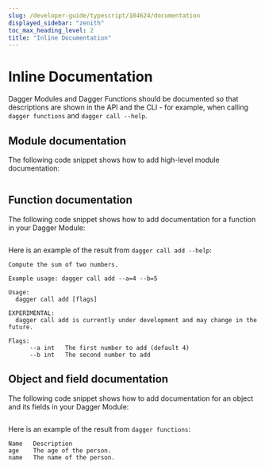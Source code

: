 ```yaml
---
slug: /developer-guide/typescript/104624/documentation
displayed_sidebar: "zenith"
toc_max_heading_level: 2
title: "Inline Documentation"
---
```



# Inline Documentation


Dagger Modules and Dagger Functions should be documented so that descriptions are shown
in the API and the CLI - for example, when calling `dagger functions` and `dagger call --help`.

## Module documentation

The following code snippet shows how to add high-level module documentation:

```typescript file=./snippets/documentation/module/index.ts
```

## Function documentation

The following code snippet shows how to add documentation for a function in your Dagger Module:

```typescript file=./snippets/documentation/function/index.ts
```

Here is an example of the result from `dagger call add --help`:

```shell
Compute the sum of two numbers.

Example usage: dagger call add --a=4 --b=5

Usage:
  dagger call add [flags]

EXPERIMENTAL:
  dagger call add is currently under development and may change in the future.

Flags:
      --a int   The first number to add (default 4)
      --b int   The second number to add
```

## Object and field documentation

The following code snippet shows how to add documentation for an object and its fields in your Dagger Module:

```typescript file=./snippets/documentation/object/index.ts
```

Here is an example of the result from `dagger functions`:

```shell
Name   Description
age    The age of the person.
name   The name of the person.
```
